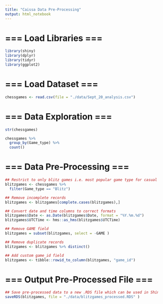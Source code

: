```yaml
---
title: "Caissa Data Pre-Processing"
output: html_notebook
---
```


# === Load Libraries ===

```r
library(shiny)
library(dplyr)
library(tidyr)
library(ggplot2)
```

# === Load Dataset ===

```r
chessgames <- read.csv(file = "./data/Sept_20_analysis.csv")
```

# === Data Exploration ===

```r
str(chessgames)
```

```r
chessgames %>% 
  group_by(Game_type) %>%
  count()
```

# === Data Pre-Processing ===

```r
## Restrict to only blitz games i.e. most popular game type for casual players
blitzgames <- chessgames %>%
  filter(Game_type == "Blitz")

## Remove incomplete records
blitzgames <- blitzgames[complete.cases(blitzgames),]

## Convert date and time columns to correct formats
blitzgames$Date <- as.Date(blitzgames$Date, format = "%Y.%m.%d")
blitzgames$UTCTime <- hms::as_hms(blitzgames$UTCTime)

## Remove GAME field
blitzgames = subset(blitzgames, select = -GAME ) 

## Remove duplicate records
blitzgames <- blitzgames %>% distinct()

## Add custom game_id field
blitzgames <- tibble::rowid_to_column(blitzgames, "game_id")
```

# === Output Pre-Processed File ===

```r
## Save pre-processed data to a new .RDS file which can be used in Shiny app
saveRDS(blitzgames, file = "./data/blitzgames_processed.RDS" )
```




